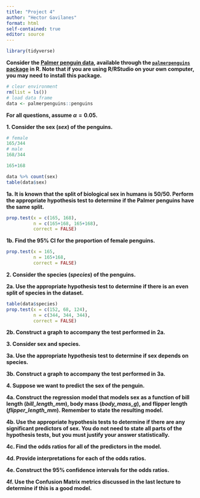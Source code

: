 ```yaml
---
title: "Project 4"
author: "Hector Gavilanes"
format: html
self-contained: true
editor: source
---
```


```r
library(tidyverse)

```

**Consider the [Palmer penguin data](https://allisonhorst.github.io/palmerpenguins/), available through the [`palmerpenguins` package](https://www.rdocumentation.org/packages/palmerpenguins/versions/0.1.1) in R. Note that if you are using R/RStudio on your own computer, you may need to install this package.**

```r
# clear environment
rm(list = ls())
# load data frame
data <- palmerpenguins::penguins
```

**For all questions, assume $\alpha=0.05$.**

**1. Consider the sex (*sex*) of the penguins.**
```r

# female
165/344
# male
168/344

165+168

data %>% count(sex)
table(data$sex)
```

**1a. It is known that the split of biological sex in humans is 50/50. Perform the appropriate hypothesis test to determine if the Palmer penguins have the same split.**
```r
prop.test(x = c(165, 168),
          n = c(165+168, 165+168),
          correct = FALSE)
```

**1b. Find the 95% CI for the proportion of female penguins.**
```r
prop.test(x = 165,
          n = 165+168,
          correct = FALSE)
```

**2. Consider the species (*species*) of the penguins.**

**2a. Use the appropriate hypothesis test to determine if there is an even split of species in the dataset.**
```r
table(data$species)
prop.test(x = c(152, 68, 124),
          n = c(344, 344, 344),
          correct = FALSE)

```

**2b. Construct a graph to accompany the test performed in 2a.**

**3. Consider sex and species.**

**3a. Use the appropriate hypothesis test to determine if sex depends on species.**

**3b. Construct a graph to accompany the test performed in 3a.**

**4. Suppose we want to predict the sex of the penguin.**

**4a. Construct the regression model that models sex as a function of bill length (*bill_length_mm*), body mass (*body_mass_g*), and flipper length (*flipper_length_mm*). Remember to state the resulting model.**

**4b. Use the appropriate hypothesis tests to determine if there are any significant predictors of sex. You do not need to state all parts of the hypothesis tests, but you must justify your answer statistically.**

**4c. Find the odds ratios for all of the predictors in the model.**

**4d. Provide interpretations for each of the odds ratios.**

**4e. Construct the 95% confidence intervals for the odds ratios.**

**4f. Use the Confusion Matrix metrics discussed in the last lecture to determine if this is a good model.**